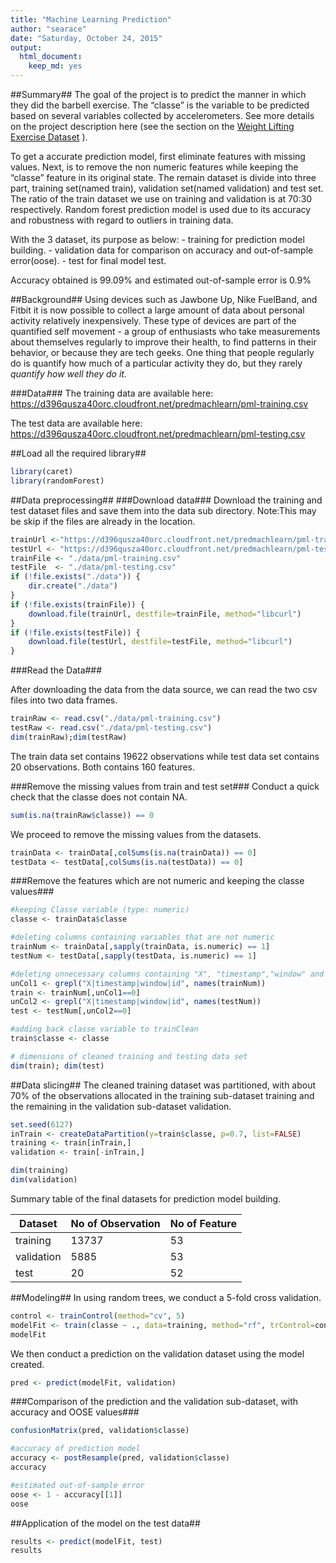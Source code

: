 ```yaml
---
title: "Machine Learning Prediction"
author: "searace"
date: "Saturday, October 24, 2015"
output:
  html_document:
    keep_md: yes
---
```


##Summary##
The goal of the project is to predict the manner in which they did the barbell exercise. The "classe"  is the variable to be predicted based on several variables collected by accelerometers. See more details on the project description here (see the section on the [Weight Lifting Exercise Dataset](http://groupware.les.inf.puc-rio.br/har) ).

To get a accurate prediction model, first eliminate features with missing values. Next, is to remove the non numeric features while keeping the "classe" feature in its original state. The remain dataset is divide into three part, training set(named train), validation set(named validation) and test set. The ratio of the train dataset we use on training and validation is at 70:30 respectively. Random forest prediction model is used due to its accuracy and robustness with regard to outliers in training data.

With the 3 dataset, its purpose as below: 
- training for prediction model building. 
- validation data for comparison on accuracy and out-of-sample error(oose). 
- test for final model test.

Accuracy obtained is 99.09% and estimated out-of-sample error is 0.9% 


##Background##
Using devices such as Jawbone Up, Nike FuelBand, and Fitbit it is now possible to collect a large amount of data about personal activity relatively inexpensively. These type of devices are part of the quantified self movement - a group of enthusiasts who take measurements about themselves regularly to improve their health, to find patterns in their behavior, or because they are tech geeks. One thing that people regularly do is quantify how much of a particular activity they do, but they rarely *quantify how well they do it.* 

###Data### 
The training data are available here: 
[https://d396qusza40orc.cloudfront.net/predmachlearn/pml-training.csv](https://d396qusza40orc.cloudfront.net/predmachlearn/pml-training.csv)

The test data are available here: 
[https://d396qusza40orc.cloudfront.net/predmachlearn/pml-testing.csv](https://d396qusza40orc.cloudfront.net/predmachlearn/pml-testing.csv)

##Load all the required library##
```r
library(caret)
library(randomForest)
```

##Data preprocessing##
###Download data###
Download the training and test dataset files and save them into the data sub directory. Note:This may be skip if the files are already in the location.
```r
trainUrl <-"https://d396qusza40orc.cloudfront.net/predmachlearn/pml-training.csv"
testUrl <- "https://d396qusza40orc.cloudfront.net/predmachlearn/pml-testing.csv"
trainFile <- "./data/pml-training.csv"
testFile  <- "./data/pml-testing.csv"
if (!file.exists("./data")) {
    dir.create("./data")
}
if (!file.exists(trainFile)) {
    download.file(trainUrl, destfile=trainFile, method="libcurl")
}
if (!file.exists(testFile)) {
    download.file(testUrl, destfile=testFile, method="libcurl")
}
```

###Read the Data###

After downloading the data from the data source, we can read the two csv files into two data frames.
```r
trainRaw <- read.csv("./data/pml-training.csv")
testRaw <- read.csv("./data/pml-testing.csv")
dim(trainRaw);dim(testRaw)
```
The train data set contains 19622 observations while test data set contains 20 observations. Both contains 160 features.

###Remove the missing values from train and test set###
Conduct a quick check that the classe does not contain NA.
```r
sum(is.na(trainRaw$classe)) == 0
```

We proceed to remove the missing values from the datasets.
```r
trainData <- trainData[,colSums(is.na(trainData)) == 0] 
testData <- testData[,colSums(is.na(testData)) == 0]
```

###Remove the features which are not numeric and keeping the classe values###
```r
#keeping Classe variable (type: numeric)
classe <- trainData$classe

#deleting columns containing variables that are not numeric
trainNum <- trainData[,sapply(trainData, is.numeric) == 1]
testNum <- testData[,sapply(testData, is.numeric) == 1]

#deleting unnecessary columns containing "X", "timestamp","window" and "id" in headers 
unCol1 <- grepl("X|timestamp|window|id", names(trainNum))
train <- trainNum[,unCol1==0]
unCol2 <- grepl("X|timestamp|window|id", names(testNum))
test <- testNum[,unCol2==0]

#adding back classe variable to trainClean
train$classe <- classe

# dimensions of cleaned training and testing data set
dim(train); dim(test)
```


##Data slicing##
The cleaned training dataset was partitioned, with about 70% of the observations allocated in the training sub-dataset training and the remaining in the validation sub-dataset validation.

```r
set.seed(6127)
inTrain <- createDataPartition(y=train$classe, p=0.7, list=FALSE)
training <- train[inTrain,]
validation <- train[-inTrain,]

dim(training)
dim(validation)
```

Summary table of the final datasets for prediction model building.

Dataset  | No of Observation  | No of Feature 
-------  | -----------------  | ------------- 
training |13737 | 53 
validation |5885 | 53
test |20  | 52

##Modeling##
In using random trees, we conduct a 5-fold cross validation. 

```r
control <- trainControl(method="cv", 5)
modelFit <- train(classe ~ ., data=training, method="rf", trControl=control, ntree=250)
modelFit
```

We then conduct a prediction on the validation dataset using the model created.
```r
pred <- predict(modelFit, validation)
```

###Comparison of the prediction and the validation sub-dataset, with accuracy and OOSE values###
```r
confusionMatrix(pred, validation$classe)
```

```r
#accuracy of prediction model
accuracy <- postResample(pred, validation$classe)
accuracy
```

```r
#estimated out-of-sample error
oose <- 1 - accuracy[[1]]
oose 
```

##Application of the model on the test data##
```r
results <- predict(modelFit, test)
results
```
